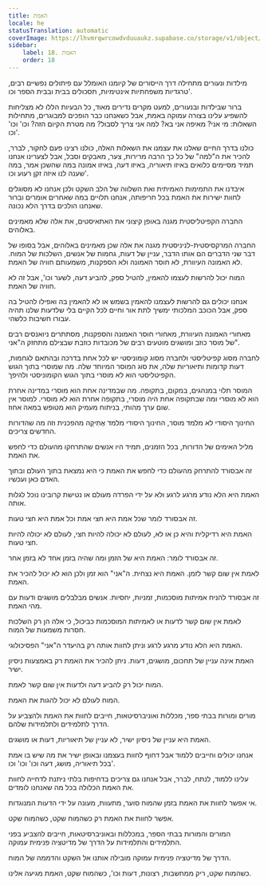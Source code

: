 ```yaml
---
title: האמת
locale: he
statusTranslation: automatic
coverImage: https://lhvmrqwrcowdvduuaukz.supabase.co/storage/v1/object/public/strapi-uploads/small_cover-educacion-fundamental.webp-2d51a7828a2b1309555be27f7e2a61a0.webp
sidebar:
    label: 18. האמת
    order: 18
---
```

מילדות ונעורים מתחילה דרך הייסורים של קיומנו האומלל עם פיתולים נפשיים רבים, טרגדיות משפחתיות אינטימיות, תסכולים בבית ובבית הספר וכו'.

ברור שבילדות ובנעורים, למעט מקרים נדירים מאוד, כל הבעיות הללו לא מצליחות להשפיע עלינו בצורה עמוקה באמת, אבל כשאנחנו כבר הופכים למבוגרים, מתחילות השאלות: מי אני? מאיפה אני בא? למה אני צריך לסבול? מה מטרת הקיום הזה? וכו' וכו' וכו'.

כולנו בדרך החיים שאלנו את עצמנו את השאלות האלה, כולנו רצינו פעם לחקור, לברר, להכיר את ה"למה" של כל כך הרבה מרירות, צער, מאבקים וסבל, אבל לצערינו אנחנו תמיד מסיימים כלואים באיזו תיאוריה, באיזו דעה, באיזו אמונה במה שהשכן אמר, במה שענה לנו איזה זקן רעוע וכו'.

איבדנו את התמימות האמיתית ואת השלווה של הלב השקט ולכן אנחנו לא מסוגלים לחוות ישירות את האמת בכל חריפותה, אנחנו תלויים במה שאחרים אומרים וברור שאנחנו הולכים בדרך הלא נכונה.

החברה הקפיטליסטית מגנה באופן קיצוני את האתאיסטים, את אלה שלא מאמינים באלוהים.

החברה המרקסיסטית-לניניסטית מגנה את אלה שכן מאמינים באלוהים, אבל בסופו של דבר שני הדברים הם אותו הדבר, עניין של דעות, גחמות של אנשים, השלכות של המוח. לא האמונה העיוורת, לא חוסר האמונה ולא הספקנות, משמעותם חוויה של האמת.

המוח יכול להרשות לעצמו להאמין, להטיל ספק, להביע דעה, לשער וכו', אבל זה לא חוויה של האמת.

אנחנו יכולים גם להרשות לעצמנו להאמין בשמש או לא להאמין בה ואפילו להטיל בה ספק, אבל הכוכב המלכותי ימשיך לתת אור וחיים לכל הקיים בלי שלדעות שלנו תהיה עבורו חשיבות כלשהי.

מאחורי האמונה העיוורת, מאחורי חוסר האמונה והספקנות, מסתתרים ניואנסים רבים של מוסר כוזב ומושגים מוטעים רבים של מכובדות כוזבת שבצילם מתחזק ה"אני".

לחברה מסוג קפיטליסטי ולחברה מסוג קומוניסטי יש לכל אחת בדרכה ובהתאם לגחמות, דעות קדומות ותיאוריות שלה, את סוג המוסר המיוחד שלה. מה שמוסרי בתוך הגוש הקפיטליסטי הוא לא מוסרי בתוך הגוש הקומוניסטי ולהיפך.

המוסר תלוי במנהגים, במקום, בתקופה. מה שבמדינה אחת הוא מוסרי במדינה אחרת הוא לא מוסרי ומה שבתקופה אחת היה מוסרי, בתקופה אחרת הוא לא מוסרי. למוסר אין שום ערך מהותי, בניתוח מעמיק הוא מטופש במאה אחוז.

החינוך היסודי לא מלמד מוסר, החינוך היסודי מלמד אֶתִיקָה מהפכנית וזה מה שהדורות החדשים צריכים.

מליל האימים של הדורות, בכל הזמנים, תמיד היו אנשים שהתרחקו מהעולם כדי לחפש את האמת.

זה אבסורד להתרחק מהעולם כדי לחפש את האמת כי היא נמצאת בתוך העולם ובתוך האדם כאן ועכשיו.

האמת היא הלא נודע מרגע לרגע ולא על ידי הפרדה מעולם או נטישת קרובינו נוכל לגלות אותה.

זה אבסורד לומר שכל אמת היא חצי אמת וכל אמת היא חצי טעות.

האמת היא רדיקלית והיא כן או לא, לעולם לא יכולה להיות חצי, לעולם לא יכולה להיות חצי טעות.

זה אבסורד לומר: האמת היא של הזמן ומה שהיה בזמן אחד לא בזמן אחר.

לאמת אין שום קשר לזמן. האמת היא נצחית. ה"אני" הוא זמן ולכן הוא לא יכול להכיר את האמת.

זה אבסורד להניח אמיתות מוסכמות, זמניות, יחסיות. אנשים מבלבלים מושגים ודעות עם מהי האמת.

לאמת אין שום קשר לדעות או לאמיתות המוסכמות כביכול, כי אלה הן רק השלכות חסרות משמעות של המוח.

האמת היא הלא נודע מרגע לרגע וניתן לחוות אותה רק בהיעדר ה"אני" הפסיכולוגי.

האמת אינה עניין של תחכום, מושגים, דעות. ניתן להכיר את האמת רק באמצעות ניסיון ישיר.

המוח יכול רק להביע דעה ולדעות אין שום קשר לאמת.

המוח לעולם לא יכול להגות את האמת.

מורים ומורות בבתי ספר, מכללות ואוניברסיטאות, חייבים לחוות את האמת ולהצביע על הדרך לתלמידים ולתלמידות שלהם.

האמת היא עניין של ניסיון ישיר, לא עניין של תיאוריות, דעות או מושגים.

אנחנו יכולים וחייבים ללמוד אבל דחוף לחוות בעצמנו ובאופן ישיר את מה שיש בו אמת בכל תיאוריה, מושג, דעה וכו' וכו' וכו'.

עלינו ללמוד, לנתח, לברר, אבל אנחנו גם צריכים בדחיפות בלתי ניתנת לדחייה לחוות את האמת הכלולה בכל מה שאנחנו לומדים.

אי אפשר לחוות את האמת בזמן שהמוח סוער, מתעוות, מעונה על ידי הדעות המנוגדות.

אפשר לחוות את האמת רק כשהמוח שקט, כשהמוח שקט.

המורים והמורות בבתי הספר, במכללות ובאוניברסיטאות, חייבים להצביע בפני התלמידים והתלמידות על הדרך של מדיטציה פנימית עמוקה.

הדרך של מדיטציה פנימית עמוקה מובילה אותנו אל השקט והדממה של המוח.

כשהמוח שקט, ריק ממחשבות, רצונות, דעות וכו', כשהמוח שקט, האמת מגיעה אלינו.

